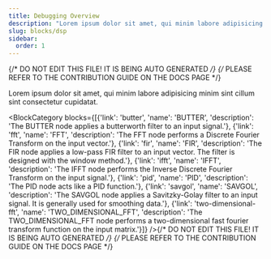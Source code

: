 ```yaml
---
title: Debugging Overview
description: "Lorem ipsum dolor sit amet, qui minim labore adipisicing minim sint cillum sint consectetur cupidatat."
slug: blocks/dsp
sidebar:
  order: 1
---
```


{/* DO NOT EDIT THIS FILE! IT IS BEING AUTO GENERATED */}
{/* PLEASE REFER TO THE CONTRIBUTION GUIDE ON THE DOCS PAGE */}


Lorem ipsum dolor sit amet, qui minim labore adipisicing minim sint cillum sint consectetur cupidatat.

<BlockCategory blocks={[{'link': 'butter', 'name': 'BUTTER', 'description': 'The BUTTER node applies a butterworth filter to an input signal.'}, {'link': 'fft', 'name': 'FFT', 'description': 'The FFT node performs a Discrete Fourier Transform on the input vector.'}, {'link': 'fir', 'name': 'FIR', 'description': 'The FIR node applies a low-pass FIR filter to an input vector. The filter is designed with the window method.'}, {'link': 'ifft', 'name': 'IFFT', 'description': 'The IFFT node performs the Inverse Discrete Fourier Transform on the input signal.'}, {'link': 'pid', 'name': 'PID', 'description': 'The PID node acts like a PID function.'}, {'link': 'savgol', 'name': 'SAVGOL', 'description': 'The SAVGOL node applies a Savitzky-Golay filter to an input signal. It is generally used for smoothing data.'}, {'link': 'two-dimensional-fft', 'name': 'TWO_DIMENSIONAL_FFT', 'description': 'The TWO_DIMENSIONAL_FFT node performs a two-dimensional fast fourier transform function on the input matrix.'}]} />{/* DO NOT EDIT THIS FILE! IT IS BEING AUTO GENERATED */}
{/* PLEASE REFER TO THE CONTRIBUTION GUIDE ON THE DOCS PAGE */}
